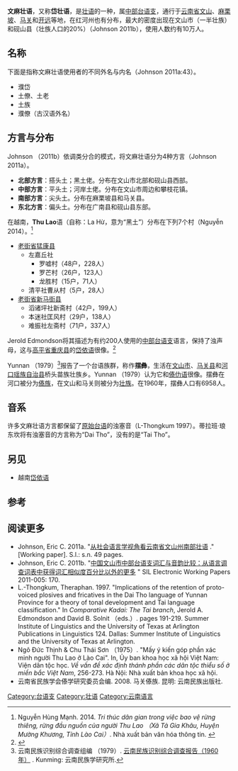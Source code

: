 
{{refimprove|time=2015-08-16T06:51:18+00:00}}
{{Infobox language
|image=[[File:Dai-Zhuang.png|300px]]
|imagecaption=文麻壮语的分布
|name=文麻壮语
|nativename=文麻南部壮语
|states={{CHN}}
|region=[[文山壮族苗族自治州|文山壮族苗族自治州]]
|speakers=10万
|date=2008
|ref=e18
|familycolor=Kradai
|fam2=[[台语支|台语支]]
|fam3=[[中部台语支|中部台语支]]
|lc1=zhd |ld1=Dai Zhuang
|lc2=tyl |ld2=Thu Lao （duplicate code）
|glotto=daiz1235
|glottorefname=Dai Zhuang
}}

'''文麻壮语'''，又称'''岱壮语'''，是[[壮语|壮语]]的一种，属[[中部台语支|中部台语支]]，通行于[[云南省|云南省]][[文山|文山]]、[[麻栗坡|麻栗坡]]、[[马关|马关]]和[[开远|开远]]等地，在红河州也有分布，最大的密度出现在文山市（一半壮族）和砚山县（壮族人口的20%）（Johnson 2011b），使用人数约有10万人。

==名称==
下面是指称文麻壮语使用者的不同外名与内名（Johnson 2011a:43）。

*濮岱{{IPA-all|pʰu55 ʔdaːi31, pʰu22 taːi11}}
*土僚、土老
*土族
*濮僚（古汉语外名）

==方言与分布==
Johnson （2011b）依调类分合的模式，将文麻壮语分为4种方言（Johnson 2011a）。

*'''北部方言'''：搭头土；黑土佬。分布在文山市北部和砚山县西部。
*'''中部方言'''：平头土；河岸土佬。分布在文山市周边和攀枝花镇。
*'''南部方言'''：尖头土。分布在麻栗坡县和马关县。
*'''东北方言'''：偏头土。分布在广南县和砚山县东部。

在越南，'''Thu Lao'''语（自称：La Hừ，意为“黑土”）分布在下列7个村（Nguyễn 2014）。<ref>Nguyễn Hùng Mạnh. 2014. ''Tri thúc dân gian trong việc bao vệ rừng thiêng, rừng đầu nguồn của người Thu Lao （Xã Tả Gia Khâu, Huyện Mường Khương, Tỉnh Lào Cai）''. Nhà xuất bản văn hóa thông tin. {{ISBN|978-604-50-1511-7}}</ref>{{Rp|14}}

*[[老街省|老街省]][[猛康县|猛康县]]
**左嘉丘社
***罗嘘村（48户，228人）
***罗芒村（26户，123人）
***龙胜村（15户，71人）
**清平社曹从村（5户，28人）
*[[老街省|老街省]][[新马街县|新马街县]]
**滔诸坪社新斋村（42户，199人）
**本迷社匡风村（29户，138人）
**难振社左斋村（71户，337人）


Jerold Edmondson将其描述为有约200人使用的[[中部台语支|中部台语支]]语言，保持了浊声母，这与[[高平省|高平省]][[重庆县|重庆县]]的[[岱依语|岱依语]]很像。<ref>{{Cite web |url=http://www.uta.edu/faculty/jerry/research/map.html |title=存档副本 |access-date=2021-06-14 |archive-date=2020-11-08 |archive-url=https://web.archive.org/web/20201108091931/http://www.uta.edu/faculty/jerry/research/map.html |dead-url=yes }}</ref>

Yunnan （1979）<ref name="Yunnan1979">云南民族识别综合调查组编 （1979）. [http://www.readbooks.cc/book/11/detail_1716976.htm 云南民族识别综合调查报告（1960年）] {{Wayback|url=http://www.readbooks.cc/book/11/detail_1716976.htm |date=20210423222630 }}. Kunming: 云南民族学研究所.</ref>报告了一个台语族群，称作'''摆彝'''，生活在[[文山市|文山市]]、[[马关县|马关县]]和[[河口瑶族自治县|河口瑶族自治县]]桥头苗族壮族乡。Yunnan （1979）认为它和[[傣仂语|傣仂语]]很像。摆彝在河口被分为[[傣族|傣族]]，在文山和马关则被分为[[壮族|壮族]]。在1960年，摆彝人口有6958人。

==音系==
许多文麻壮语方言都保留了[[原始台语|原始台语]]的浊塞音（L-Thongkum 1997）。蒂拉班·琅东坎将有浊塞音的方言称为“Dai Tho”，没有的是“Tai Tho”。

==另见==
*越南[[岱依语|岱依语]]

==参考==
{{Reflist}}

==阅读更多==
* Johnson, Eric C. 2011a. "[http://www.sil.org/resources/archives/41607 从社会语言学视角看云南省文山州南部壮语] {{Wayback|url=http://www.sil.org/resources/archives/41607 |date=20200718104423 }}." [Working paper]. S.l.: s.n. 49 pages.
* Johnson, Eric C. 2011b. "[http://www.sil.org/resources/archives/41954 中国文山市中部台语支词汇与音韵比较：从语言调查词表中获得词汇相似度百分比以外的更多] {{Wayback|url=http://www.sil.org/resources/archives/41954 |date=20200720002012 }}" SIL Electronic Working Papers 2011-005: 170.
* L.-Thongkum, Theraphan. 1997. "Implications of the retention of proto-voiced plosives and fricatives in the Dai Tho language of Yunnan Province for a theory of tonal development and Tai language classification." In ''Comparative Kadai: The Tai branch'', Jerold A. Edmondson and David B. Solnit （eds.）. pages 191-219. Summer Institute of Linguistics and the University of Texas at Arlington Publications in Linguistics 124. Dallas: Summer Institute of Linguistics and the University of Texas at Arlington.
*Ngô Đức Thịnh & Chu Thái Sơn （1975）. "Mấy ý kiến góp phần xác minh người Thu Lao ở Lào Cai". In, Ủy ban khoa học xã hội Việt Nam: Viện dân tộc học. ''Về vấn đề xác định thánh phần các dân tộc thiểu số ở miền bắc Việt Nam'', 256-273. Hà Nội: Nhà xuất bản khoa học xã hội.
*云南省民族学会傣学研究委员会编. 2008. 马关傣族. 昆明: 云南民族出版社.

{{Tai-Kadai languages}}
{{中國語言}}
[[Category:台语支|Category:台语支]]
[[Category:壮语|Category:壮语]]
[[Category:云南语言|Category:云南语言]]